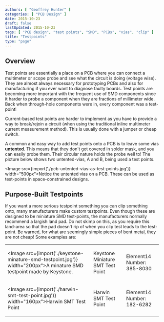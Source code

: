 ```yaml
---
authors: [ "Geoffrey Hunter" ]
categories: [ "PCB Design" ]
date: 2015-10-23
draft: false
lastUpdated: 2015-10-23
tags: [ "PCB design", "test points", "SMD", "PCBs", "vias", "clip" ]
title: "Testpoints"
type: "page"
---
```



## Overview

Test points are essentially a place on a PCB where you can connect a multimeter or scope probe and see what the circuit is doing (voltage wise). They are almost always necessary for prototyping PCBs and also for manufacturing if you ever want to diagnose faulty boards. Test points are becoming more important with the frequent use of SMD components since it harder to probe a component when they are fractions of  millimeter wide. Back when through-hole components were in, every component was a test-point!

Current-based test points are harder to implement as you have to provide a way to break/rejoin a circuit (when using the traditional inline multimeter current measurement method). This is usually done with a jumper or cheap switch.

A common and easy way to add test points onto a PCB is to leave some vias **untented**. This means that they don't get covered in solder mask, and you can easily probe them. Their circular nature holds the probe well to! The picture below shows two untented-vias, A and B, being used a test points.

<Image src={import('./pcb-untented-vias-as-test-points.jpg')} width="500px">Notice the untented vias on a PCB. These can be used as test-points in space-constrained designs.</Image>

## Purpose-Built Testpoints

If you want a more serious testpoint something you can clip something onto, many manufacturers make custom testpoints. Even though these are designed to be miniature SMD test-points, the manufacturers normally recommend a largish land pad. Do not skimp on this, as you require this land-area so that the pad doesn't rip of when you clip test leads to the test-point. Be warned, for what are seemingly simple pieces of bent metal, they are not cheap! Some examples are:

<table>
  <tbody>
    <tr>
      <td>
      
<Image src={import('./keystone-minature-smd-testpoint.jpg')} width="200px">A minature SMD testpoint made by Keystone.</Image>
</td>
      <td>Keystone Miniature SMT Test Point</td>
      <td>Element14 Number: 385-8030</td>
    </tr>
    <tr>
      <td>
      
<Image src={import('./harwin-smt-test-point.jpg')} width="160px">Harwin SMT Test Point</Image>
</td>
      <td>Harwin SMT Test Point</td>
      <td>Element14 Number: 182-6282</td>
    </tr>
  </tbody>
</table>
